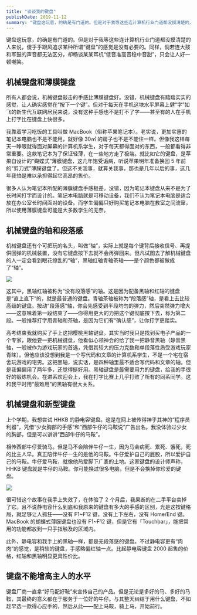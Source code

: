 ```yaml
---
title: "谈谈我的键盘"
publishDate: 2019-11-12
summary: "键盘这玩意，的确是有门道的。但是对于我等这些连计算机行业门道都没摸清楚的人来说，傻乎乎跟风追求某种所谓“键盘”的感觉是没有必要的。同样，倘若连大鼓和军鼓的声音都无法区分，却畅谈某某耳机“低音准高音稳中音甜”，只会让人好一顿嘲笑。"
---
```


键盘这玩意，的确是有门道的。但是对于我等这些连计算机行业门道都没摸清楚的人来说，傻乎乎跟风追求某种所谓“键盘”的感觉是没有必要的。同样，倘若连大鼓和军鼓的声音都无法区分，却畅谈某某耳机“低音准高音稳中音甜”，只会让人好一顿嘲笑。

## 机械键盘和薄膜键盘

所有人都会说，机械键盘敲击的手感比薄膜键盘好。没错，机械键盘有踏踏实实的感觉，让人确实感觉在“按下一个键”。但对于每天在手机这块水平屏幕上健“字”如飞的新生代互联网居民来说，没有这种手感也不是打不了字——甚至有的人在手机上打字比在键盘上快很多。

我靠着学习吃饭的工具叫做 MacBook（俗称苹果笔记本）。老实说，更加实惠的笔记本电脑也不是不能用，就好像 30㎡ 的房子也不是不能住一样。但像我这样每天一睁眼就得面对屏幕的计算机系学生，对于每天都得面对的东西，一般都看得非常重要。这款笔记本为了保证轻薄，在一些地方走了极端。就比如它的键盘，是苹果自设计的“蝴蝶式”薄膜键盘，这几年饱受诟病，听说苹果明年准备换回 5 年前的“剪刀式”薄膜键盘了。但这不关我事，就算关我事，那也是几年以后的事，这几年我怕是难以承担得起它高昂的售价。

很多人认为笔记本所配的薄膜键盘手感极差。没错，因为笔记本键盘从来不是为了长时间打字而设计的。笔记本电脑就是可移动设备，我们不认为笔记本电脑是适合放在办公室长时间面对的设备。而学生偏偏只好购买笔记本电脑在教室之间流窜，所以使用薄膜键盘可能是大多数学生的无奈。

## 机械键盘的轴和段落感

机械键盘还有个可把玩的名头，叫做“轴”，实际上就是每个键背后接收信号、再提供回弹的机械装置，没有它键盘按下去就不会再弹回来。但凡试图去了解机械键盘的人一定会看到眼花缭乱的“轴”，黑轴红轴青轴茶轴——是个颜色都被做成了“轴”。

![](/images/Gm7HvrzqejKwUD2.jpg)

这其中，黑轴红轴被称为“没有段落感”的轴。这是因为配备黑轴和红轴的键盘是“直上直下”的，就是最普通的键盘。青轴茶轴被称为“段落感”轴，是看上去比较高级的键盘。按动“段落感”轴，你会先感受到半段均匀的弹力，然后突然弹力增大——这意味着第一段结束了——你得用更大的力把这个键彻底按下去，称为第二段。一般推荐打字用青轴和茶轴，是因为它们有“确认感”，让你打字更踏实。

高考结束我就购买了手上这把樱桃黑轴键盘。其实当时我只是找到买电子产品的一个专家，跟他要一把机械键盘，他看似心领神会的给了我一把静音黑轴（静音黑轴，一般被作为游戏玩家的首选，凭借其较大的压力克数和单段落性质受游戏玩家青睐）。但他应该没想到我是一个写代码和文章的计算机系学生，不是一个宅在宿舍玩游戏的宅男。这把黑轴，说实话，是四种轴里最不适合写代码和文章的轴。但是我偏偏用了两年多，还觉得挺好用。黑轴键盘是最需要用力的键盘，给我的手很好的锻炼机会。在进系欢迎会上，我在打字比赛上几乎打败了所有的同系同学。这和我平时用“最难用”的黑轴有很大关系。

## 机械键盘和新型键盘

上个学期，我想尝试 HHKB 的静电容键盘。这是在网上被传得神乎其神的“程序员利器”，凭借“少女胸部的手感”和“西部牛仔的马鞍说”广告出名。我没体验过少女的胸部，但是可以讲讲“西部牛仔的马鞍”。

相传西部牛仔爱骑马。但是马不会陪伴牛仔一生，因为马会病死、累死、饿死，死的比主人早。真正陪伴牛仔一生的是他的马鞍。牛仔爱护自己的屁股，所以爱护自己的马鞍。牛仔爱马鞍，就像他热爱脚下广袤的土地。这家键盘的设计师声称，HHKB 键盘就是牛仔的马鞍。你可能换过很多电脑，但是不会换掉你珍爱的键盘。

![](/images/fw9tPHjnr2kaDT6.jpg)

很可惜这个故事在我手上失效了，在体验了 2 个月后，我果断的在二手平台卖掉了它。且不说静电容什么到底和我原来的键盘有多大的手感的区别，光是这按键格局，就足够让人抓狂——没有 F1~F12 键，没有上下左右，没有 Home/End 键。MacBook 的蝴蝶式薄膜键盘也没有 F1~F12 键，但是它有「Touchbar」，能把常用的功能都放到一只手指触及的区域内。

此外，静电容和我手上的黑轴一样，都是无段落感的键盘。不过静电容更有“肉肉”的感觉，是稍软的键盘，手感略偏红轴一点。比起静电容键盘 2000 起售的价格，红轴和黑轴明显更具性价比。

## 键盘不能增高主人的水平

键盘厂商一直拿“好马配好鞍”来宣传自己的产品。但是无论是多好的马、多好的马鞍，其最终的意义都在于服务于一位好的牛仔。与其整天纠结于用什么键盘，不如趁早选一款得心应手的，然后从此——配上马鞍，骑上马，开始前行。
